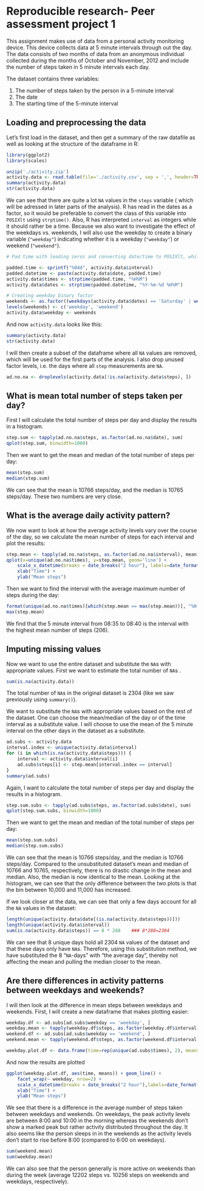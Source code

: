 Reproducible research- Peer assessment project 1
========================================================

This assignment makes use of data from a personal activity monitoring device. This device collects data at 5 minute intervals through out the day. The data consists of two months of data from an anonymous individual collected during the months of October and November, 2012 and include the number of steps taken in 5 minute intervals each day.

The dataset contains three variables:

1. The number of steps taken by the person in a 5-minute interval
2. The date
3. The starting time of the 5-minute interval


## Loading and preprocessing the data

Let's first load in the dataset, and then get a summary of the raw datafile as well as looking at the structure of the dataframe in R:

```r
library(ggplot2)
library(scales)
```

```r
unzip('./activity.zip')
activity.data <- read.table(file='./activity.csv', sep = ',', header=TRUE)
summary(activity.data)
str(activity.data)
```


We can see that there are quite a lot `NA` values in the `steps` variable ( which will be adressed in later parts of the analysis).
R has read in the dates as a factor, so it would be preferable to convert the class of this variable into `POSIXlt` using `strptime()`.
Also, R has interpreted `interval` as integers while it should rather be a time.
Because we also want to investigate the effect of the weekdays vs. weekends, I will also use the weekday to create a binary variable (`"weekday"`) indicating whether it is a weekday (`"weekday"`) or weekend (`"weekend"`).

```r
# Pad time with leading zeros and converting date/time to POSIXlt, while adding to activity.data

padded.time <- sprintf("%04d", activity.data$interval)
padded.datetime <- paste(activity.data$date, padded.time)
activity.data$times <- strptime(padded.time, "%H%M")
activity.data$dates <- strptime(padded.datetime, "%Y-%m-%d %H%M")

# Creating weekday binary factor
weekends <- as.factor((weekdays(activity.data$dates) == 'Saturday' | weekdays(activity.data$dates) == 'Sunday'))
levels(weekends) <- c('weekday', 'weekend')
activity.data$weekday <- weekends
```
And now `activity.data` looks like this:

```r
summary(activity.data)
str(activity.data)
```

I will then create a subset of the dataframe where all `NA` values are removed, which will be used for the first parts of the analysis. I also drop unused factor levels, i.e. the days where all `step` measurements are `NA`.

```r
ad.no.na <- droplevels(activity.data[!is.na(activity.data$steps), ])
```

## What is mean total number of steps taken per day?
First I will calculate the total number of steps per day and display the results in a histogram.

```r
step.sum <- tapply(ad.no.na$steps, as.factor(ad.no.na$date), sum)
qplot(step.sum, binwidth=1000) 
```

Then we want to get the mean and median of the total number of steps per day:

``` r
mean(step.sum)
median(step.sum)
```
We can see that the mean is 10766 steps/day, and the median is 10765 steps/day. These two numbers are very close.


## What is the average daily activity pattern?

We now want to look at how the average activity levels vary over the course of the day, so we calculate the mean number of steps for each interval and plot the results:




```r
step.mean <- tapply(ad.no.na$steps, as.factor(ad.no.na$interval), mean)
qplot(x=unique(ad.no.na$times), y=step.mean, geom='line') + 
    scale_x_datetime(breaks = date_breaks("2 hour"), labels=date_format("%H:%M")) +
    xlab("Time") +
    ylab("Mean steps")
```

Then we want to find the interval with the average maximum number of steps during the day:

```r
format(unique(ad.no.na$times)[which(step.mean == max(step.mean))], "%H:%M")
max(step.mean)
```

We find that the 5 minute interval from 08:35 to 08:40 is the interval with the highest mean number of steps (206).



## Imputing missing values
Now we want to use the entire dataset and substitute the `NA`s with appropriate values.
First we want to estimate the total number of `NA`s .

```r
sum(is.na(activity.data))
```

The total number of `NA`s in the original dataset is 2304 (like we saw previously using `summary()`).

We want to substitute the `NA`s with appropriate values based on the rest of the dataset.
One can choose the mean/median of the day or of the time interval as a substitute value.
I will choose to use the mean of the 5 minute interval on the other days in the dataset as a substitute.

```r
ad.subs <- activity.data
interval.index <- unique(activity.data$interval)
for (i in which(is.na(activity.data$steps))) {
    interval <- activity.data$interval[i]
    ad.subs$steps[i] <- step.mean[interval.index == interval]
}
summary(ad.subs)
```

Again, I want to calculate the total number of steps per day and display the results in a histogram.

```r
step.sum.subs <- tapply(ad.subs$steps, as.factor(ad.subs$date), sum)
qplot(step.sum.subs, binwidth=1000) 
```

Then we want to get the mean and median of the total number of steps per day:

``` r
mean(step.sum.subs)
median(step.sum.subs)
```
We can see that the mean is 10766 steps/day, and the median is 10766 steps/day. 
Compared to the unsubstituted dataset's mean and median of 10766 and 10765, respectively, there is no drastic change in the mean and median. Also, the median is now identical  to the mean. Looking at the histogram, we can see that the only difference between the two plots is that the bin between 10,000 and 11,000 has increased.

If we look closer at the data, we can see that only a few days account for all the `NA` values in the dataset:
``` r
length(unique(activity.data$date[(is.na(activity.data$steps))]))
length(unique(activity.data$interval))
sum(is.na(activity.data$steps)) == 8 * 288    ### 8*288=2304
```
We can see that 8 unique days hold all 2304 `NA` values of the dataset and that these days only have `NA`s.
Therefore, using this substitution method, we have substituted the 8 "`NA`-days" with "the average day", thereby not affecting the mean and pulling the median closer to the mean.


## Are there differences in activity patterns between weekdays and weekends?

I will then look at the difference in mean steps between weekdays and weekends. First, I will create a new dataframe that makes plotting easier:

```r
weekday.df <- ad.subs[ad.subs$weekday == 'weekday', ]
weekday.mean <- tapply(weekday.df$steps, as.factor(weekday.df$interval), mean)
weekend.df <- ad.subs[ad.subs$weekday == 'weekend', ]
weekend.mean <- tapply(weekend.df$steps, as.factor(weekend.df$interval), mean)

weekday.plot.df <- data.frame(time=rep(unique(ad.subs$times), 2), means=c(weekday.mean, weekend.mean), weekday=c(rep('weekday', 288), rep('weekend', 288)))
```

And now the results are plotted 
```r
ggplot(weekday.plot.df, aes(time, means)) + geom_line() + 
    facet_wrap(~ weekday, nrow=2) +
    scale_x_datetime(breaks = date_breaks("2 hour"),labels=date_format("%H:%M")) +
    xlab("Time") +
    ylab("Mean steps")
```

We see that there is a difference in the average number of steps taken between weekdays and weekends. On weekdays, the peak activity levels are between 8:00 and 10:00 in the morning whereas the weekends don't show a marked peak but rather activity distributed throughout the day. It also seems like the person sleeps in in the weekends as the activity levels don't start to rise before 8:00 (compared to 6:00 on weekdays).

```r
sum(weekend.mean)
sum(weekday.mean)
```

We can also see that the person generally is more active on weekends than during the week (average 12202 steps vs. 10256 steps on weekends and weekdays, respectively).
